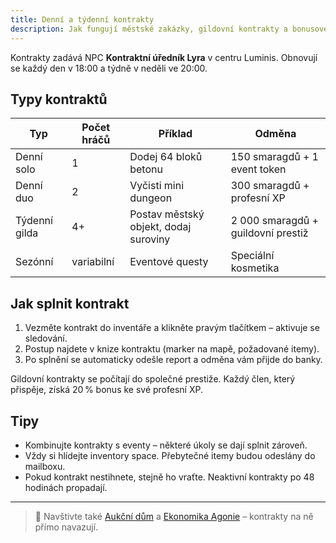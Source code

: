 ```yaml
---
title: Denní a týdenní kontrakty
description: Jak fungují městské zakázky, gildovní kontrakty a bonusové odměny na Agonii.
---
```


<Callout type="info" emoji="📜">
  Kontrakty zadává NPC <strong>Kontraktní úředník Lyra</strong> v centru Luminis. Obnovují se každý den v 18:00 a týdně v neděli ve 20:00.
</Callout>

## Typy kontraktů

| Typ | Počet hráčů | Příklad | Odměna |
| --- | --- | --- | --- |
| Denní solo | 1 | Dodej 64 bloků betonu | 150 smaragdů + 1 event token |
| Denní duo | 2 | Vyčisti mini dungeon | 300 smaragdů + profesní XP |
| Týdenní gilda | 4+ | Postav městský objekt, dodaj suroviny | 2 000 smaragdů + guildovní prestiž |
| Sezónní | variabilní | Eventové questy | Speciální kosmetika |

## Jak splnit kontrakt

1. Vezměte kontrakt do inventáře a klikněte pravým tlačítkem – aktivuje se sledování.  
2. Postup najdete v knize kontraktu (marker na mapě, požadované itemy).  
3. Po splnění se automaticky odešle report a odměna vám přijde do banky.

<Callout type="success" emoji="🤝">
  Gildovní kontrakty se počítají do společné prestiže. Každý člen, který přispěje, získá 20 % bonus ke své profesní XP.
</Callout>

## Tipy

- Kombinujte kontrakty s eventy – některé úkoly se dají splnit zároveň.  
- Vždy si hlídejte inventory space. Přebytečné itemy budou odeslány do mailboxu.  
- Pokud kontrakt nestihnete, stejně ho vraťte. Neaktivní kontrakty po 48 hodinách propadají.

---

> 🔄 Navštivte také [Aukční dům](/wiki/economy/aukcni-dum) a [Ekonomika Agonie](/wiki/economy) – kontrakty na ně přímo navazují.
